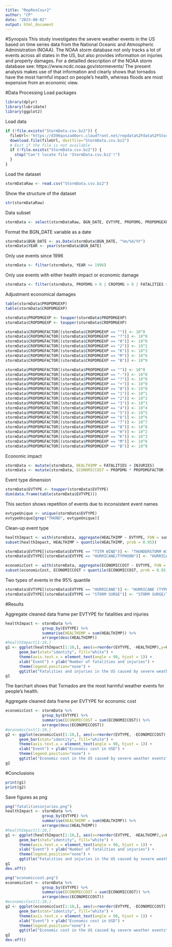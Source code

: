 ```yaml
---
title: "RepResCour2"
author: "CP"
date: "2023-08-02"
output: html_document
---
```


#Synopsis
This study investigates the severe weather events in the US based on time series data from the National 
Oceanic and Atmospheric Administration (NOAA). The NOAA storm database not only tracks a lot of events 
across all states in the US, but also provides information on injuries and property damages.
For a detailled description of the NOAA storm database see: https://www.ncdc.noaa.gov/stormevents/
The present analysis makes use of that information and clearly shows that tornados have the most 
harmful impact on people’s health, whereas floods are most expensive from an economic view.

#Data Processing
Load packages
```r
library(dplyr)
library(lubridate)
library(ggplot2)
```

Load data
```r
if (!file.exists("StormData.csv.bz2")) {
  fileUrl<-"https://d396qusza40orc.cloudfront.net/repdata%2Fdata%2FStormData.csv.bz2"
  download.file(fileUrl, destfile="StormData.csv.bz2")
  # Exit if the file is not available
  if (!file.exists("StormData.csv.bz2")) {
    stop("Can't locate file 'StormData.csv.bz2'!")
  }
}
```

Load the dataset
```r
stormDataRaw <- read.csv("StormData.csv.bz2")
```

Show the structure of the dataset
```r
str(stormDataRaw)
```

Data subset
```r
stormData <- select(stormDataRaw, BGN_DATE, EVTYPE, PROPDMG, PROPDMGEXP, CROPDMG, CROPDMGEXP, FATALITIES, INJURIES)
```

Format the BGN_DATE variable as a date
```r
stormData$BGN_DATE <- as.Date(stormData$BGN_DATE, "%m/%d/%Y")
stormData$YEAR <- year(stormData$BGN_DATE)
```

Only use events since 1996
```r
stormData <- filter(stormData, YEAR >= 1996)
```

Only use events with either health impact or economic damage
```r
stormData <- filter(stormData, PROPDMG > 0 | CROPDMG > 0 | FATALITIES > 0 | INJURIES > 0)
```

Adjustment economical damages
```r
table(stormData$PROPDMGEXP)
table(stormData$CROPDMGEXP)

stormData$PROPDMGEXP <- toupper(stormData$PROPDMGEXP)
stormData$CROPDMGEXP <- toupper(stormData$CROPDMGEXP)

stormData$CROPDMGFACTOR[(stormData$CROPDMGEXP == "")] <- 10^0
stormData$CROPDMGFACTOR[(stormData$CROPDMGEXP == "?")] <- 10^0
stormData$CROPDMGFACTOR[(stormData$CROPDMGEXP == "0")] <- 10^0
stormData$CROPDMGFACTOR[(stormData$CROPDMGEXP == "2")] <- 10^2
stormData$CROPDMGFACTOR[(stormData$CROPDMGEXP == "K")] <- 10^3
stormData$CROPDMGFACTOR[(stormData$CROPDMGEXP == "M")] <- 10^6
stormData$CROPDMGFACTOR[(stormData$CROPDMGEXP == "B")] <- 10^9

stormData$PROPDMGFACTOR[(stormData$PROPDMGEXP == "")] <- 10^0
stormData$PROPDMGFACTOR[(stormData$PROPDMGEXP == "-")] <- 10^0
stormData$PROPDMGFACTOR[(stormData$PROPDMGEXP == "?")] <- 10^0
stormData$PROPDMGFACTOR[(stormData$PROPDMGEXP == "+")] <- 10^0
stormData$PROPDMGFACTOR[(stormData$PROPDMGEXP == "0")] <- 10^0
stormData$PROPDMGFACTOR[(stormData$PROPDMGEXP == "1")] <- 10^1
stormData$PROPDMGFACTOR[(stormData$PROPDMGEXP == "2")] <- 10^2
stormData$PROPDMGFACTOR[(stormData$PROPDMGEXP == "3")] <- 10^3
stormData$PROPDMGFACTOR[(stormData$PROPDMGEXP == "4")] <- 10^4
stormData$PROPDMGFACTOR[(stormData$PROPDMGEXP == "5")] <- 10^5
stormData$PROPDMGFACTOR[(stormData$PROPDMGEXP == "6")] <- 10^6
stormData$PROPDMGFACTOR[(stormData$PROPDMGEXP == "7")] <- 10^7
stormData$PROPDMGFACTOR[(stormData$PROPDMGEXP == "8")] <- 10^8
stormData$PROPDMGFACTOR[(stormData$PROPDMGEXP == "H")] <- 10^2
stormData$PROPDMGFACTOR[(stormData$PROPDMGEXP == "K")] <- 10^3
stormData$PROPDMGFACTOR[(stormData$PROPDMGEXP == "M")] <- 10^6
stormData$PROPDMGFACTOR[(stormData$PROPDMGEXP == "B")] <- 10^9
```

Economic impact
```r
stormData <- mutate(stormData, HEALTHIMP = FATALITIES + INJURIES)
stormData <- mutate(stormData, ECONOMICCOST = PROPDMG * PROPDMGFACTOR + CROPDMG * CROPDMGFACTOR)
```

Event type dimension
```r
stormData$EVTYPE <- toupper(stormData$EVTYPE)
dim(data.frame(table(stormData$EVTYPE)))
```

This section shows repetition of events due to inconsistent event names
```r
evtypeUnique <- unique(stormData$EVTYPE)
evtypeUnique[grep("THUND", evtypeUnique)]
```

Clean-up event type
```r
healthImpact <- with(stormData, aggregate(HEALTHIMP ~ EVTYPE, FUN = sum))
subset(healthImpact, HEALTHIMP > quantile(HEALTHIMP, prob = 0.95))
```
```r
stormData$EVTYPE[(stormData$EVTYPE == "TSTM WIND")] <- "THUNDERSTORM WIND"
stormData$EVTYPE[(stormData$EVTYPE == "HURRICANE/TYPHOON")] <- "HURRICANE (TYPHOON)"
```
```r
economicCost <- with(stormData, aggregate(ECONOMICCOST ~ EVTYPE, FUN = sum))
subset(economicCost, ECONOMICCOST > quantile(ECONOMICCOST, prob = 0.95))
```

Two types of events in the 95% quantile
```r
stormData$EVTYPE[(stormData$EVTYPE == "HURRICANE")] <- "HURRICANE (TYPHOON)"
stormData$EVTYPE[(stormData$EVTYPE == "STORM SURGE")] <- "STORM SURGE/TIDE"
```

#Results

Aggregate cleaned data frame per EVTYPE for fatalities and injuries
```r
healthImpact <- stormData %>% 
                group_by(EVTYPE) %>% 
                summarise(HEALTHIMP = sum(HEALTHIMP)) %>% 
                arrange(desc(HEALTHIMP))
#healthImpact[1:10,]
g1 <- ggplot(healthImpact[1:10,], aes(x=reorder(EVTYPE, -HEALTHIMP),y=HEALTHIMP,color=EVTYPE)) + 
      geom_bar(stat="identity", fill="white") + 
      theme(axis.text.x = element_text(angle = 90, hjust = 1)) + 
      xlab("Event") + ylab("Number of fatalities and injuries") +
      theme(legend.position="none") +
      ggtitle("Fatalities and injuries in the US caused by severe weather events")
g1
```

The barchart shows that Tornados are the most harmful weather events for people’s health.

Aggregate cleaned data frame per EVTYPE for economic cost
```r
economicCost <- stormData %>% 
                group_by(EVTYPE) %>% 
                summarise(ECONOMICCOST = sum(ECONOMICCOST)) %>% 
                arrange(desc(ECONOMICCOST))
#economicCost[1:10,]
g2 <- ggplot(economicCost[1:10,], aes(x=reorder(EVTYPE, -ECONOMICCOST),y=ECONOMICCOST,color=EVTYPE)) + 
      geom_bar(stat="identity", fill="white") + 
      theme(axis.text.x = element_text(angle = 90, hjust = 1)) + 
      xlab("Event") + ylab("Economic cost in USD") +
      theme(legend.position="none") +
      ggtitle("Economic cost in the US caused by severe weather events")
g2
```

#Conclusions
```r
print(g1)
print(g2)
```
Save figures as png
```r
png("fatalitiesinjuries.png")
healthImpact <- stormData %>% 
                group_by(EVTYPE) %>% 
                summarise(HEALTHIMP = sum(HEALTHIMP)) %>% 
                arrange(desc(HEALTHIMP))
#healthImpact[1:10,]
g1 <- ggplot(healthImpact[1:10,], aes(x=reorder(EVTYPE, -HEALTHIMP),y=HEALTHIMP,color=EVTYPE)) + 
      geom_bar(stat="identity", fill="white") + 
      theme(axis.text.x = element_text(angle = 90, hjust = 1)) + 
      xlab("Event") + ylab("Number of fatalities and injuries") +
      theme(legend.position="none") +
      ggtitle("Fatalities and injuries in the US caused by severe weather events")
g1
dev.off()
```
```r
png("economiccost.png")
economicCost <- stormData %>% 
                group_by(EVTYPE) %>% 
                summarise(ECONOMICCOST = sum(ECONOMICCOST)) %>% 
                arrange(desc(ECONOMICCOST))
#economicCost[1:10,]
g2 <- ggplot(economicCost[1:10,], aes(x=reorder(EVTYPE, -ECONOMICCOST),y=ECONOMICCOST,color=EVTYPE)) + 
      geom_bar(stat="identity", fill="white") + 
      theme(axis.text.x = element_text(angle = 90, hjust = 1)) + 
      xlab("Event") + ylab("Economic cost in USD") +
      theme(legend.position="none") +
      ggtitle("Economic cost in the US caused by severe weather events")
g2
dev.off()
```

